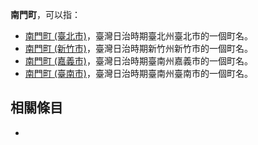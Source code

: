 '''南門町'''，可以指：
* [[南門町_(臺北市)|南門町 (臺北市)]]，臺灣日治時期臺北州臺北市的一個町名。
* [[南門町_(新竹市)|南門町 (新竹市)]]，臺灣日治時期新竹州新竹市的一個町名。
* [[南門町_(嘉義市)|南門町 (嘉義市)]]，臺灣日治時期臺南州嘉義市的一個町名。
* [[南門町_(臺南市)|南門町 (臺南市)]]，臺灣日治時期臺南州臺南市的一個町名。
== 相關條目 ==
{{方位町名}}
*{{Lookfrom|南門町}}
{{disambig|Cat=三字臺灣地名消歧義}}